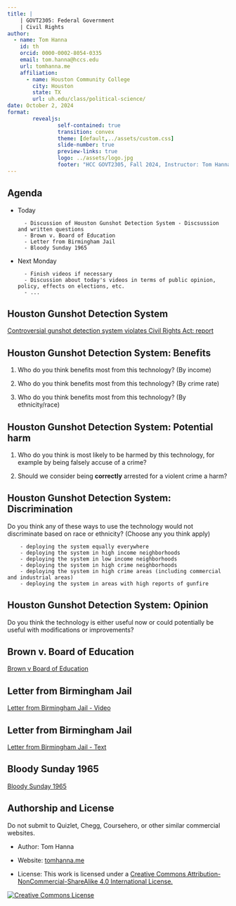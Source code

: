 ```yaml
---
title: |
    | GOVT2305: Federal Government
    | Civil Rights
author:
  - name: Tom Hanna
    id: th
    orcid: 0000-0002-8054-0335
    email: tom.hanna@hccs.edu
    url: tomhanna.me
    affiliation: 
      - name: Houston Community College
        city: Houston
        state: TX
        url: uh.edu/class/political-science/
date: October 2, 2024
format: 
        revealjs:
                self-contained: true
                transition: convex
                theme: [default,../assets/custom.css]
                slide-number: true
                preview-links: true 
                logo: ../assets/logo.jpg
                footer: "HCC GOVT2305, Fall 2024, Instructor: Tom Hanna"
---
```




## Agenda

- Today 

        - Discussion of Houston Gunshot Detection System - Discsussion and written questions
        - Brown v. Board of Education
        - Letter from Birmingham Jail
        - Bloody Sunday 1965
        
- Next Monday

        - Finish videos if necessary
        - Discussion about today's videos in terms of public opinion, policy, effects on elections, etc.
        - ...

## Houston Gunshot Detection System

[Controversial gunshot detection system violates Civil Rights Act: report](https://www.chron.com/news/houston-texas/article/doj-investigate-gunshot-detection-18406617.php)

## Houston Gunshot Detection System: Benefits

1. Who do you think benefits most from this technology? (By income)

2. Who do you think benefits most from this technology? (By crime rate)

3. Who do you think benefits most from this technology? (By ethnicity/race)

## Houston Gunshot Detection System: Potential harm

1. Who do you think is most likely to be harmed by this technology, for example by being falsely accuse of a crime?

2. Should we consider being **correctly** arrested for a violent crime a harm?


## Houston Gunshot Detection System: Discrimination

Do you think any of these ways to use the technology would not discriminate based on race or ethnicity? (Choose any you think apply)

        - deploying the system equally everywhere
        - deploying the system in high income neighborhoods
        - deploying the system in low income neighborhoods
        - deploying the system in high crime neighborhoods
        - deploying the system in high crime areas (including commercial and industrial areas)
        - deploying the system in areas with high reports of gunfire



## Houston Gunshot Detection System: Opinion

Do you think the technology is either useful now or could potentially be useful with modifications or improvements?




## Brown v. Board of Education

[Brown v Board of Education](https://billofrightsinstitute.org/videos/brown-v-board-of-education-homework-help)

## Letter from Birmingham Jail

[Letter from Birmingham Jail - Video](https://billofrightsinstitute.org/videos/letter-from-birmingham-jail-primary-source-essentials)


## Letter from Birmingham Jail

[Letter from Birmingham Jail - Text](https://www.africa.upenn.edu/Articles_Gen/Letter_Birmingham.html)

## Bloody Sunday 1965

[Bloody Sunday 1965](https://billofrightsinstitute.org/videos/calling-for-change-violence-or-nonviolence-images-of-bloody-sunday-1965)





## Authorship and License

Do not submit to Quizlet, Chegg, Coursehero, or other similar commercial websites.

- Author: Tom Hanna

- Website: <a href="https://tom-hanna.org/">tomhanna.me</a>

- License: This work is licensed under a <a href= "http://creativecommons.org/licenses/by-nc-sa/4.0/">Creative Commons Attribution-NonCommercial-ShareAlike 4.0 International License.</a>

<a href= "http://creativecommons.org/licenses/by-nc-sa/4.0/">![Creative Commons License](creative_commons_license.png)</a>

